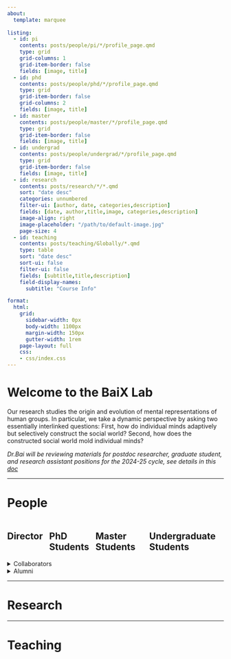 ```yaml
---
about: 
  template: marquee
  
listing:
  - id: pi
    contents: posts/people/pi/*/profile_page.qmd
    type: grid
    grid-columns: 1
    grid-item-border: false
    fields: [image, title]
  - id: phd
    contents: posts/people/phd/*/profile_page.qmd
    type: grid
    grid-item-border: false
    grid-columns: 2
    fields: [image, title]
  - id: master
    contents: posts/people/master/*/profile_page.qmd
    type: grid
    grid-item-border: false
    fields: [image, title]
  - id: undergrad
    contents: posts/people/undergrad/*/profile_page.qmd
    type: grid
    grid-item-border: false
    fields: [image, title]
  - id: research
    contents: posts/research/*/*.qmd  
    sort: "date desc"  
    categories: unnumbered
    filter-ui: [author, date, categories,description]  
    fields: [date, author,title,image, categories,description]  
    image-align: right  
    image-placeholder: "/path/to/default-image.jpg" 
    page-size: 4
  - id: teaching
    contents: posts/teaching/Globally/*.qmd  
    type: table
    sort: "date desc"  
    sort-ui: false
    filter-ui: false
    fields: [subtitle,title,description]  
    field-display-names:
      subtitle: "Course Info"

format:
  html:
    grid:
      sidebar-width: 0px
      body-width: 1100px
      margin-width: 150px
      gutter-width: 1rem
    page-layout: full
    css: 
    - css/index.css
---
```



<h1 id="Welcome">Welcome to the BaiX Lab</h1>

Our research studies the origin and evolution of mental representations of human groups. In particular, we take a dynamic perspective by asking two essentially interlinked questions: First, how do individual minds adaptively but selectively construct the social world? Second, how does the constructed social world mold individual minds?


*Dr.Bai will be reviewing materials for postdoc researcher, graduate student, and research assistant positions for the 2024-25 cycle, see details in this [doc](https://docs.google.com/document/d/1JW5j8dAAIbFh9dqOvugFkJ2GBon9CYhEoASSvwzZndk/edit?usp=sharing)*

------------------------------------------------------------------------


<h1 id="People">People</h1>
::: {.grid style="display: flex"}

::: {.g-col1 style="margin-right: 2%;" class="pi"}
<h2 class="people_title">Director</h2>
::: {#pi}
:::
:::

::: {.g-col-2 style="margin-right: 2%; margin-left: 1%;" class="phd"}
<h2 class="people_title">PhD Students</h2>
::: {#phd}
:::
:::

::: {.g-col-3 style="margin-right: 2%; margin-left: 1%;" class="master"}
<h2 class="people_title">Master Students</h2>
::: {#master}
:::
:::

::: {.g-col-3 style="margin-right: 2%; margin-left: 1%;" class="undergrad"}
<h2 class="people_title">Undergraduate Students</h2>
::: {#undergrad}
:::
:::

:::





<details class="custom-details" style="margin-bottom: 0px">
<summary>Collaborators</summary>
-   [Alexander Todorov](https://tlab.uchicago.edu/)
-   [Susan Fiske](https://www.fiskelab.org/)
-   [Tom Griffiths](https://cocosci.princeton.edu/tom/tom.php)
</details>


<details class="custom-details">
<summary>Alumni</summary>
-   [Alumni1 (Currently at Yale)](posts/teaching/Yuhao1/Yuhao1.qmd)
-   [Alumni2 (Currently at MIT)](posts/teaching/Yuhao2/Yuhao2.qmd)
-   [Alumni3 (Currently at MIT)](posts/teaching/Yuhao3/Yuhao3.qmd)
</details>



------------------------------------------------------------------------

<h1 id="Research">Research</h1>


::: {#research}
:::


------------------------------------------------------------------------

<h1 id="Teaching">Teaching</h1>
::: {#teaching}
:::
